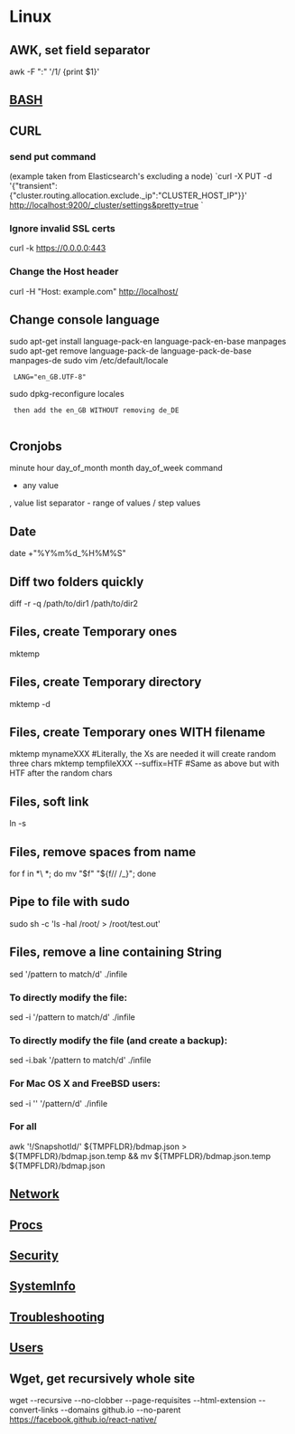 = Linux =

== AWK, set field separator ==
awk -F  ":" '/1/ {print $1}'

== [[BASH]] ==

== CURL ==
=== send put command ===
(example taken from Elasticsearch's excluding a node)
`curl -X PUT -d '{"transient":{"cluster.routing.allocation.exclude._ip":"CLUSTER_HOST_IP"}}' http://localhost:9200/_cluster/settings&pretty=true `

=== Ignore invalid SSL certs ===
curl -k https://0.0.0.0:443

=== Change the Host header ===
curl -H "Host: example.com" http://localhost/

== Change console language ==
sudo apt-get install language-pack-en language-pack-en-base manpages
sudo apt-get remove language-pack-de language-pack-de-base manpages-de
sudo vim /etc/default/locale
  LANG="en_GB.UTF-8"
sudo dpkg-reconfigure locales
  then add the en_GB WITHOUT removing de_DE
  
== Cronjobs ==
minute hour day_of_month month day_of_week command
* any value
, value list separator
- range of values
/ step values

== Date == 
date +"%Y%m%d_%H%M%S"

== Diff two folders quickly ==
diff -r -q /path/to/dir1 /path/to/dir2

== Files, create Temporary ones ==
mktemp
== Files, create Temporary directory ==
mktemp -d
== Files, create Temporary ones WITH filename ==
mktemp mynameXXX      #Literally, the Xs are needed it will create random three chars
mktemp tempfileXXX --suffix=HTF    #Same as above but with HTF after the random chars

== Files, soft link ==
ln -s <DESTINATION> <NEW_LINK_FILE>

== Files, remove spaces from name ==
for f in *\ *; do mv "$f" "${f// /_}"; done

== Pipe to file with sudo ==
sudo sh -c 'ls -hal /root/ > /root/test.out'

== Files, remove a line containing String ==
sed '/pattern to match/d' ./infile

=== To directly modify the file: ===
sed -i '/pattern to match/d' ./infile

=== To directly modify the file (and create a backup): ===
sed -i.bak '/pattern to match/d' ./infile

=== For Mac OS X and FreeBSD users: ===
sed -i '' '/pattern/d' ./infile

=== For all ===
awk '!/SnapshotId/' ${TMPFLDR}/bdmap.json > ${TMPFLDR}/bdmap.json.temp && mv ${TMPFLDR}/bdmap.json.temp ${TMPFLDR}/bdmap.json


== [[Network]] ==

== [[Procs]] ==

== [[Security]] ==

== [[SystemInfo]] ==

== [[Troubleshooting]] ==

== [[Users]] ==

== Wget, get recursively whole site ==
wget --recursive --no-clobber --page-requisites --html-extension --convert-links --domains github.io --no-parent https://facebook.github.io/react-native/
